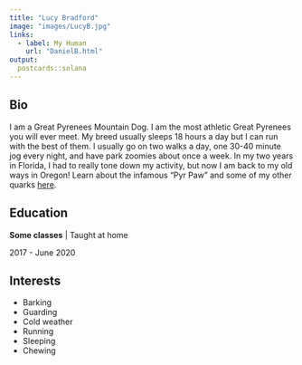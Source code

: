 ```yaml
---
title: "Lucy Bradford"
image: "images/LucyB.jpg"
links:
  - label: My Human
    url: "DanielB.html"
output:
  postcards::solana
---
```

 
## Bio

I am a Great Pyrenees Mountain Dog. I am the most athletic Great Pyrenees you will ever meet. My breed usually sleeps 18 hours a day but I can run with the best of them. I usually go on two walks a day, one 30-40 minute jog every night, and have park zoomies about once a week. In my two years in Florida, I had to really tone down my activity, but now I am back to my old ways in Oregon! Learn about the infamous "Pyr Paw" and some of my other quarks [here](https://www.pyradigmgreatpyrenees.com/pyr-facts).

## Education

**Some classes** | Taught at home

2017 - June 2020

## Interests
* Barking
* Guarding
* Cold weather
* Running
* Sleeping
* Chewing
